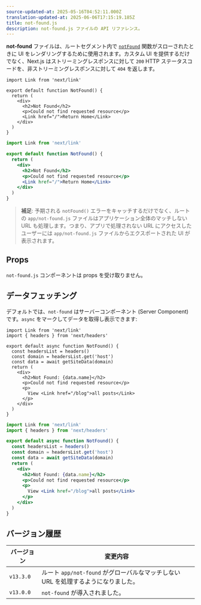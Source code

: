 ```yaml
---
source-updated-at: 2025-05-16T04:52:11.000Z
translation-updated-at: 2025-06-06T17:15:19.185Z
title: not-found.js
description: not-found.js ファイルの API リファレンス。
---
```


**not-found** ファイルは、ルートセグメント内で [`notFound`](/docs/app/api-reference/functions/not-found) 関数がスローされたときに UI をレンダリングするために使用されます。カスタム UI を提供するだけでなく、Next.js はストリーミングレスポンスに対して `200` HTTP ステータスコードを、非ストリーミングレスポンスに対して `404` を返します。

```tsx filename="app/blog/not-found.tsx" switcher
import Link from 'next/link'

export default function NotFound() {
  return (
    <div>
      <h2>Not Found</h2>
      <p>Could not find requested resource</p>
      <Link href="/">Return Home</Link>
    </div>
  )
}
```

```jsx filename="app/blog/not-found.js" switcher
import Link from 'next/link'

export default function NotFound() {
  return (
    <div>
      <h2>Not Found</h2>
      <p>Could not find requested resource</p>
      <Link href="/">Return Home</Link>
    </div>
  )
}
```

> **補足**: 予期される `notFound()` エラーをキャッチするだけでなく、ルートの `app/not-found.js` ファイルはアプリケーション全体のマッチしない URL も処理します。つまり、アプリで処理されない URL にアクセスしたユーザーには `app/not-found.js` ファイルからエクスポートされた UI が表示されます。

## Props

`not-found.js` コンポーネントは props を受け取りません。

## データフェッチング

デフォルトでは、`not-found` はサーバーコンポーネント (Server Component) です。`async` をマークしてデータを取得し表示できます:

```tsx filename="app/blog/not-found.tsx" switcher
import Link from 'next/link'
import { headers } from 'next/headers'

export default async function NotFound() {
  const headersList = headers()
  const domain = headersList.get('host')
  const data = await getSiteData(domain)
  return (
    <div>
      <h2>Not Found: {data.name}</h2>
      <p>Could not find requested resource</p>
      <p>
        View <Link href="/blog">all posts</Link>
      </p>
    </div>
  )
}
```

```jsx filename="app/blog/not-found.jsx" switcher
import Link from 'next/link'
import { headers } from 'next/headers'

export default async function NotFound() {
  const headersList = headers()
  const domain = headersList.get('host')
  const data = await getSiteData(domain)
  return (
    <div>
      <h2>Not Found: {data.name}</h2>
      <p>Could not find requested resource</p>
      <p>
        View <Link href="/blog">all posts</Link>
      </p>
    </div>
  )
}
```

## バージョン履歴

| バージョン   | 変更内容                                             |
| --------- | --------------------------------------------------- |
| `v13.3.0` | ルート `app/not-found` がグローバルなマッチしない URL を処理するようになりました。 |
| `v13.0.0` | `not-found` が導入されました。                             |